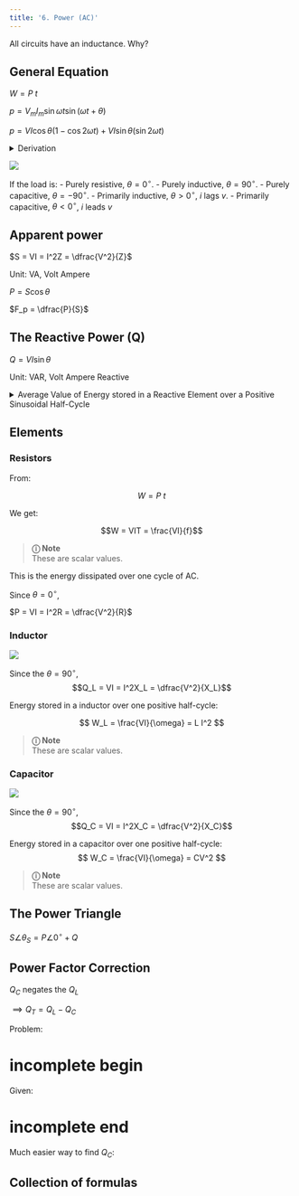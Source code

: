 ```yaml
---
title: '6. Power (AC)'
---
```


All circuits have an inductance. Why?

## General Equation

$W = P~t$

$p = V_mI_m\sin\omega t \sin (\omega t +\theta)$

$p=VI \cos\theta (1-\cos 2\omega t) + VI \sin\theta (\sin 2\omega t)$

<details>
<summary>Derivation</summary>

\begin{align}
    \text{From:} \notag \\
    p(t) &= V_mI_m\sin\omega t \sin (\omega t +\theta) \\
    \sin A \sin B &= \frac{1}{2}[\cos(A - B) - \cos(A + B)] \\
    \text{We have:} \notag \\
     \sin(\omega t)\sin(\omega t + \theta) &= \frac{1}{2}[\cos(\omega t - (\omega t + \theta)) - \cos(\omega t + (\omega t + \theta))] \\
    \sin(\omega t)\sin(\omega t + \theta) &= \frac{1}{2}[\cos(-\theta) - \cos(2\omega t + \theta)] \\
    \text{But:} \notag \\
    \cos(-\theta) &= \cos(\theta) \notag \\
    \implies  \sin(\omega t)\sin(\omega t + \theta) &= \frac{1}{2}[\cos(\theta) - \cos(2\omega t + \theta)] \\
    \text{(6) in (1):} \notag \\
    \implies p(t) &= V_m I_m \cdot \frac{1}{2}[\cos(\theta) - \cos(2\omega t + \theta)] \\
    \text{But:} \notag \\
    V_m &= \sqrt{2}V, I_m = \sqrt{2}I \notag \\
    \implies p(t) &= VI [\cos(\theta) - \cos(2\omega t + \theta)] \\
\end{align}

---

$$
\boxed{p(t) = VI \cos(\theta) - VI \cos(2\omega t + \theta)}
$$

* The **first term** is constant: **real (average) power**
* The **second term** oscillates at $2\omega$: **reactive power component**

---

\begin{align*}
    \text{From:} \qquad p(t) &= VI [\cos(\theta) - \cos(2\omega t + \theta)] \\
    \cos(a+b) &= \cos a \cos b - \sin a \sin b \\
    \text{We have:} \qquad p(t) &= VI \left[ \cos\theta - \left( \cos 2\omega t \cos\theta - \sin 2\omega t \sin\theta \right) \right] \\
    p(t) &= VI \left[ \cos\theta - \cos 2\omega t \cos\theta + \sin 2\omega t \sin\theta \right] \\
    p(t) &= VI \left[ \cos\theta (1 - \cos 2\omega t) + \sin\theta \sin 2\omega t \right] \\
\end{align*}

---

$$
\boxed{p(t) = VI \cos\theta (1 - \cos 2\omega t) + VI \sin\theta \sin 2\omega t}
$$


### Interpretation:

* $VI\cos\theta$: average **real power**
* $VI\sin\theta$: **reactive power** magnitude
* Oscillating terms: power fluctuates at $2\omega$

This form is useful in **power electronics** and **phasor analysis**.

</details>

![](images/load-circuit.png)

If the load is:
- Purely resistive, $\theta = 0^\circ$.
- Purely inductive, $\theta = 90^\circ$.
- Purely capacitive, $\theta = -90^\circ$.
- Primarily inductive, $\theta > 0^\circ$, $i$ lags $v$.
- Primarily capacitive, $\theta < 0^\circ$, $i$ leads $v$

## Apparent power

$S = VI = I^2Z = \dfrac{V^2}{Z}$

Unit: $\text{VA}$, Volt Ampere

$P = S \cos \theta$

$F_p = \dfrac{P}{S}$

## The Reactive Power (Q)

$Q = VI \sin \theta$

Unit: $\text{VAR}$, Volt Ampere Reactive

<details>
<summary>
Average Value of Energy stored in a Reactive Element over a Positive Sinusoidal Half-Cycle
</summary>

|||
|-|-|
|![](images/inductor-power-curve.png)|![](images/capacitor-power-curve.png)|

Recall that the **average value of the positive portion of a sinusoid** is:

$$
\frac{2A}{\pi}
$$

Also, in this case, the time interval considered is:

$$
t = \frac{T_2}{2}
$$

 Energy stored in an inductor or capacitor:

$$
\begin{aligned}
    W_L &= P~t \\
    &=\left( \frac{2VI}{\pi} \right) \times \left( \frac{T_2}{2} \right) \\
        &= \boxed{\frac{V I T_2}{\pi}} \quad \text{(J)} \\
\end{aligned}
$$

Now, since

* $T_2 = \dfrac{1}{f_2}$, where $f_2$ is the frequency of the $p$ curve,
* and $f_2 = 2f_1$,

we get:

$$
W_L = \frac{VI}{\pi (2f_1)} = \frac{VI}{\omega_1} \quad \text{(since } \omega_1 = 2\pi f_1 \text{)}
$$

</details>

## Elements

### Resistors

From:

$$W = P~t$$

We get:

$$W = VIT = \frac{VI}{f}$$

> **&#9432; Note** <br>
> These are scalar values.

This is the energy dissipated over one cycle of AC.

Since $\theta=0^\circ$,

$P = VI = I^2R = \dfrac{V^2}{R}$

### Inductor

![](images/inductor-power-curve.png)

Since the $\theta=90^\circ$,
$$Q_L = VI = I^2X_L = \dfrac{V^2}{X_L}$$

Energy stored in a inductor over one positive half-cycle:

$$
W_L = \frac{VI}{\omega} = L I^2
$$

> **&#9432; Note** <br>
> These are scalar values.

### Capacitor

![](images/capacitor-power-curve.png)

Since the $\theta=90^\circ$,
$$Q_C = VI = I^2X_C = \dfrac{V^2}{X_C}$$

Energy stored in a capacitor over one positive half-cycle:
$$
W_C = \frac{VI}{\omega} = CV^2
$$

> **&#9432; Note** <br>
> These are scalar values.

## The Power Triangle

$S \angle \theta_S = P\angle 0^\circ +Q$

## Power Factor Correction

$Q_C$ negates the $Q_L$

$\implies Q_T = Q_L - Q_C$

Problem:

# incomplete begin
Given:

\begin{align*}
    &V_T,~f,~P_T,~F_p~\text{lagging or leading},~F'_p~\text{(new power factor, lagging or leading)} \\
    \text{Find S and Q T,} \\
    S &= \frac{P}{p.f.} \\
    Q_C &= Q_L - Q_C \\
    \text{Find S'} \\
    S' &= \frac{P}{p.f.} \\
    \text{}
\end{align*}

# incomplete end

Much easier way to find $Q_C$:

\begin{align*}
    Q_C &= P \cdot \tan (\theta_1 -\theta_2) \\
    \theta_1 &\to \text{Derived from } F_p \\
    \theta_2 &\to \text{Derived from } F'_p \\
\end{align*}

## Collection of formulas

\begin{align*}
    S&=\sqrt{P^2+Q^2_L}\\
    S &= \frac{P}{p.f.} \\
    I &= \frac{S}{E} \\
    Q_L &= \sqrt{S^2-P^2} \\
    Q_C &= Q_L-Q_T \\
    X_C&=\dfrac{E^2_{rms}}{Q_C} \\
    C &= \dfrac{1}{2\pi f X_C} \\
\end{align*}
